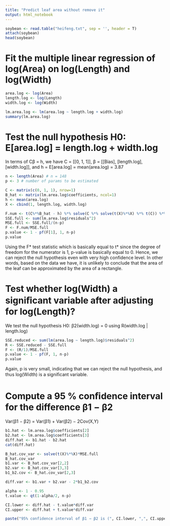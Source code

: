 ---
title: "Predict leaf area without remove it"
output: html_notebook
---

```{r}
soybean <- read.table("heifeng.txt", sep = '', header = T)
attach(soybean)
head(soybean)
```

# Fit the multiple linear regression of log(Area) on log(Length) and log(Width)
```{r}
area.log <- log(Area)
length.log <- log(Length)
width.log <- log(Width)

lm.area.log <- lm(area.log ~ length.log + width.log)
summary(lm.area.log)
```

# Test the null hypothesis H0: E[area.log] = length.log + width.log
In terms of Cβ = h, we have C = [[0, 1, 1]], β = [[Bias], [length.log], [width.log]], and h = E[area.log] = mean(area.log) = 3.87
```{r}
n <- length(Area) # n = 148
p <- 3 # number of params to be estimated

C <- matrix(c(0, 1, 1), nrow=1)
B_hat <- matrix(lm.area.log$coefficients, ncol=1)
h <- mean(area.log)
X <- cbind(1, length.log, width.log)

F.num <- t(C%*%B_hat - h) %*% solve(C %*% solve(t(X)%*%X) %*% t(C)) %*% (C%*%B_hat - h) / 1
SSE.full <- sum(lm.area.log$residuals^2)
MSE.full <- SSE.full/(n-p)
F <- F.num/MSE.full
p.value <- 1 - pf(F[1], 1, n-p)
p.value
```
Using the F* test statistic which is basically equal to t* since the degree of freedom for the numerator is 1, p-value is basically equal to 0. Hence, we can reject the null hypothesis even with very high confidence level. In other words, based on the data we have, it is unlikely to conclude that the area of the leaf can be approximated by the area of a rectangle.

# Test whether log(Width) a signiﬁcant variable after adjusting for log(Length)?
We test the null hypothesis H0: β2(width.log) = 0 using R(width.log | length.log)
```{r}
SSE.reduced <- sum(lm(area.log ~ length.log)$residuals^2)
R <- SSE.reduced - SSE.full
F <- (R/1)/MSE.full
p.value <- 1 - pf(F, 1, n-p)
p.value
```
Again, p is very small, indicating that we can reject the null hypothesis, and thus log(Width) is a signiﬁcant variable.

# Compute a 95 % conﬁdence interval for the difference β1 − β2
Var(β1 − β2) = Var(β1) + Var(β2) − 2Cov(X,Y)
```{r}
b1.hat <- lm.area.log$coefficients[2]
b2.hat <- lm.area.log$coefficients[3]
diff.hat <- b1.hat - b2.hat
cat(diff.hat)
```

```{r}
B_hat.cov_var <- solve(t(X)%*%X)*MSE.full
B_hat.cov_var
b1.var <- B_hat.cov_var[2,2]
b2.var <- B_hat.cov_var[3,3]
b1_b2.cov <- B_hat.cov_var[2,3]

diff.var <- b1.var + b2.var - 2*b1_b2.cov
```

```{r}
alpha <- 1 - 0.95
t.value <- qt(1-alpha/2, n-p)

CI.lower <- diff.hat - t.value*diff.var
CI.upper <- diff.hat + t.value*diff.var

paste("95% confidence interval of β1 − β2 is (", CI.lower, ",", CI.upper,  ")")
```